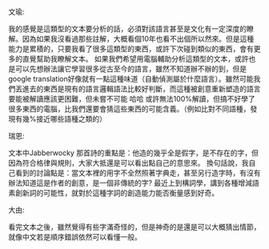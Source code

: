 文瑜: 

我的感覺是這類型的文本要分析的話，必須對該語言甚至是文化有一定深度的瞭解。因為如果我沒看過那些註解，大概看個10年也看不出個所以然來。但是這種能力是累積的，只要我看了很多這類型的東西，或許下次碰到類似的東西，會有更多的直覺幫助我瞭解文本。
如果我們希望用電腦輔助分析這類型的文本，或許也是可以先想辦法讓它學習很多從古至今的語言，雖然不知道辦不辦的到，但是google translation好像就有一點這種味道（自動偵測屬於什麼語言）。雖然可能我們丟進去的東西是現有的語言邏輯語法比較好判斷，而這種被創意重新塑造的語言要能被解讀應該更困難，但未嘗不可能 哈哈
或許無法100%解讀，但搞不好學了很多東西的電腦，比我們還要會猜這些東西的可能含義。（例如比對不同語種，發現有幾%接近哪些語種之類的）

瑞恩: 

文本中Jabberwocky 那首詩的重點是：他造的幾乎全是假字，是不存在的字，但因為符合格律與規則，大家大抵還是可以看出點自己的意思來。
換句話說，我自己看到的討論點是：當文本裡的用字不全然照著字典走，甚至另行造字時，有沒有辦法知道這是作者的創意，是一個非傳統的字? 最近上到構詞學，講到各種增減語素創新詞的可能性，就對於這種字詞的創造能力能否衡量感到好奇。

大由:

看完文本之後，雖然覺得有些字滿奇怪的，但是神奇的是還是可以大概猜出情節，就像中文若是順序錯誤依然可以看懂一般。
